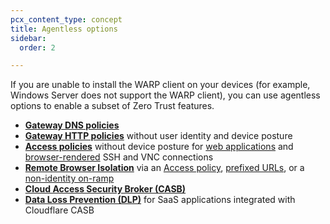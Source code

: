 ```yaml
---
pcx_content_type: concept
title: Agentless options
sidebar:
  order: 2

---
```


If you are unable to install the WARP client on your devices (for example, Windows Server does not support the WARP client), you can use agentless options to enable a subset of Zero Trust features.

* **[Gateway DNS policies](/cloudflare-one/connections/connect-devices/agentless/dns/)**
* **[Gateway HTTP policies](/cloudflare-one/connections/connect-devices/agentless/pac-files/)** without user identity and device posture
* **[Access policies](/cloudflare-one/policies/access/)** without device posture for [web applications](/cloudflare-one/applications/configure-apps/) and [browser-rendered](/cloudflare-one/applications/non-http/#enable-browser-rendering) SSH and VNC connections
* **[Remote Browser Isolation](/cloudflare-one/policies/browser-isolation/)** via an [Access policy](/cloudflare-one/policies/access/isolate-application/), [prefixed URLs](/cloudflare-one/policies/browser-isolation/setup/clientless-browser-isolation/), or a [non-identity on-ramp](/cloudflare-one/policies/browser-isolation/setup/non-identity/)
* **[Cloud Access Security Broker (CASB)](/cloudflare-one/applications/scan-apps/)**
* **[Data Loss Prevention (DLP)](/cloudflare-one/applications/scan-apps/casb-dlp/)** for SaaS applications integrated with Cloudflare CASB
